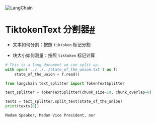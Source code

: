 

<Head>
  <script>
    {
      `(function() {
         var _hmt = _hmt || [];
(function() {
  var hm = document.createElement("script");
  hm.src = "https://hm.baidu.com/hm.js?e60fb290e204e04c5cb6f79b0ac1e697";
  var s = document.getElementsByTagName("script")[0]; 
  s.parentNode.insertBefore(hm, s);
})();
       })();`
    }
  </script>
</Head>

![LangChain](https://pica.zhimg.com/50/v2-56e8bbb52aa271012541c1fe1ceb11a2_r.gif)





TiktokenText 分割器[#](#tiktokentext-splitter "永久链接至本标题")
======================================================

- 文本如何分割：按照 `tiktoken` 标记分割

- 块大小如何测量：按照 `tiktoken` 标记计算

```python
# This is a long document we can split up.
with open('../../../state_of_the_union.txt') as f:
    state_of_the_union = f.read()

```

```python
from langchain.text_splitter import TokenTextSplitter

```

```python
text_splitter = TokenTextSplitter(chunk_size=10, chunk_overlap=0)

```

```python
texts = text_splitter.split_text(state_of_the_union)
print(texts[0])

```

```python
Madam Speaker, Madam Vice President, our

```

